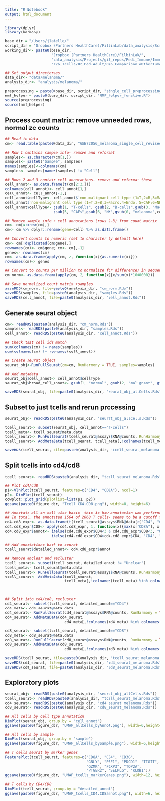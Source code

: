 ```yaml
---
title: "R Notebook"
output: html_document
---
```



```r
library(dplyr)
library(harmony)

base_dir = "/Users/jlabelle/"
script_dir = "Dropbox (Partners HealthCare)/FilbinLab/data_analysis/Scripts/"
working_dir<- paste0(base_dir, 
                     "Dropbox (Partners HealthCare)/FilbinLab/",
                     "data_analysis/Projects/git_repos/Pedi_Immune/ImmuneCellAnalysis/", 
                     "02a_Tcells/02_Ped.Adult/04b_ComparisonToOtherTumor/")

## Set output directories
data_dir<- "data/melanoma/"
analysis_dir<- "analysis/melanoma/"

preprocessing = paste0(base_dir, script_dir, "single_cell_preprocessing_helper_functions.R")
nmf_helper = paste0(base_dir, script_dir, "NMF_helper_function.R")
source(preprocessing)
source(nmf_helper)

```




## Process count matrix: remove unneeded rows, normalize counts
```r
## Read in data
cm<- read.table(paste0(data_dir, "GSE72056_melanoma_single_cell_revised_v2.txt"), header=TRUE)

## Row 1 contains sample info- remove and reformat
samples<- as.character(cm[1,])
samples<- paste0("Sample", samples)
names(samples)<-colnames(cm)
samples<- samples[names(samples) != "Cell"]

## Rows 2 and 3 contain cell annotations- remove and reformat these
cell_annot<- as.data.frame(t(cm[2:3,]))
colnames(cell_annot)<- cell_annot[1,]
cell_annot<- cell_annot[-1,]
cell_annot$cellType<- cell_annot$`non-malignant cell type (1=T,2=B,3=Macro.4=Endo.,5=CAF;6=NK)`
cell_annot$`non-malignant cell type (1=T,2=B,3=Macro.4=Endo.,5=CAF;6=NK)`<-NULL
cell_annot$cellType<- gsub(1, "T-cells", gsub(2, "B-cells",gsub(3, "Macrophages",gsub(4, "Endothelialcells",
                      gsub(5, "CAFs",gsub(6, "NK",gsub(0, "melanoma",cell_annot$cellType)))))))

## Remove sample info + cell annotations (rows 1-3) from count matrix
cm<- cm[4:nrow(cm),]
cm<- cm %>% dplyr::rename(gene=Cell) %>% as.data.frame()

## Convert counts to numeric (set to character by default here)
cm<- cm[!duplicated(cm$gene),]
rownames(cm)<- cm$gene; cm<- cm[,-1]
genes<- rownames(cm)
cm<- as.data.frame(apply(cm, 2, function(x){as.numeric(x)}))
rownames(cm)<- genes

## Convert to counts per million to normalize for differences in sequencing depth
cm_norm<- as.data.frame(apply(cm, 2, function(x){x/sum(x)*1000000}))

## Save normalized count matrix +samples
saveRDS(cm_norm, file=paste0(analysis_dir, "cm_norm.Rds"))
saveRDS(samples, file=paste0(analysis_dir, "samples.Rds"))
saveRDS(cell_annot, file=paste0(analysis_dir, "cell_annot.Rds"))
```


## Generate seurat object
```r
cm<- readRDS(paste0(analysis_dir, "cm_norm.Rds"))
samples<- readRDS(paste0(analysis_dir, "samples.Rds"))
cell_annot<- readRDS(paste0(analysis_dir, "cell_annot.Rds"))

## Check that cell ids match
sum(colnames(cm) != names(samples))
sum(colnames(cm) != rownames(cell_annot))

## Create seurat object
seurat_obj<-RunFullSeurat(cm=cm, RunHarmony = TRUE, samples=samples)

## Add metadata
seurat_obj$cell_annot<- cell_annot$cellType
seurat_obj$broad_cell_annot<- gsub(1, "normal", gsub(2, "malignant", gsub(0, "unclear", cell_annot$`malignant(1=no,2=yes,0=unresolved)`)))

saveRDS(seurat_obj, file=paste0(analysis_dir, "seurat_obj_allCells.Rds"))

```


## Subset to just tcells and rerun processing
```r
seurat_obj<- readRDS(paste0(analysis_dir, "seurat_obj_allCells.Rds"))

tcell_seurat<- subset(seurat_obj, cell_annot=="T-cells")
tcell_meta<- tcell_seurat@meta.data
tcell_seurat<- RunFullSeurat(tcell_seurat@assays$RNA@counts, RunHarmony = TRUE, samples=tcell_seurat$sample)
tcell_seurat<- AddMetaData(tcell_seurat, tcell_meta[,!colnames(tcell_meta) %in% colnames(tcell_seurat@meta.data)])

saveRDS(tcell_seurat, file=paste0(analysis_dir, "tcell_seurat_melanoma.Rds"))
```

## Split tcells into cd4/cd8
```r
tcell_seurat<- readRDS(paste0(analysis_dir, "tcell_seurat_melanoma.Rds"))

## Plot cd4/cd8
p1<-VlnPlot(tcell_seurat, features=c("CD4", "CD8A"), ncol=1)
p2<- DimPlot(tcell_seurat)
cowplot::plot_grid(plotlist=list(p1, p2))
ggsave(paste0(figure_dir, "Tcell_CD4.CD8.png"), width=8, height=6)

## Annotate all on cell-wise basis- this is how annotation was performed in paper
## In total, the annotated 1564 of 2068 T cells- seems to be a cutoff for cd4/cd8 expression of around 3 log TPM?
cd4.cd8_expr<- as.data.frame(t(tcell_seurat@assays$RNA@data[c("CD4", "CD8A", "CD8B"),]))
cd4.cd8_expr$CD8<- apply(cd4.cd8_expr, 1, function(x){max(x["CD8A"], x["CD8B"])})
cd4.cd8_expr$annot<- ifelse(cd4.cd8_expr$CD4<3 & cd4.cd8_expr$CD8<3, "Unclear",
                     ifelse(cd4.cd8_expr$CD4>cd4.cd8_expr$CD8, "CD4", "CD8"))
  
## Add annotations back to seurat
tcell_seurat$detailed_annot<- cd4.cd8_expr$annot

## Remove unclear and recluster
tcell_seurat<- subset(tcell_seurat, detailed_annot != "Unclear")
tcell_meta<- tcell_seurat@meta.data
tcell_seurat<- RunFullSeurat(tcell_seurat@assays$RNA@counts, RunHarmony = TRUE, samples=tcell_seurat$sample)
tcell_seurat<- AddMetaData(tcell_seurat, 
                           tcell_meta[,!colnames(tcell_meta) %in% colnames(tcell_seurat@meta.data)])  

  

## Split into cd4/cd8, recluster
cd4_seurat<- subset(tcell_seurat, detailed_annot=="CD4")
cd4_meta<- cd4_seurat@meta.data
cd4_seurat<- RunFullSeurat(cd4_seurat@assays$RNA@counts, RunHarmony = TRUE, samples=cd4_seurat$sample)
cd4_seurat<- AddMetaData(cd4_seurat, 
                           cd4_meta[,!colnames(cd4_meta) %in% colnames(cd4_seurat@meta.data)])

cd8_seurat<- subset(tcell_seurat, detailed_annot=="CD8")
cd8_meta<- cd8_seurat@meta.data
cd8_seurat<- RunFullSeurat(cd8_seurat@assays$RNA@counts, RunHarmony = TRUE, samples=cd8_seurat$sample)
cd8_seurat<- AddMetaData(cd8_seurat, 
                           cd8_meta[,!colnames(cd8_meta) %in% colnames(cd8_seurat@meta.data)])

saveRDS(tcell_seurat, file=paste0(analysis_dir, "tcell_seurat_melanoma.Rds"))
saveRDS(cd4_seurat, file=paste0(analysis_dir, "cd4_seurat_melanoma.Rds"))
saveRDS(cd8_seurat, file=paste0(analysis_dir, "cd8_seurat_melanoma.Rds"))
```

## Exploratory plots
```r
seurat_obj<- readRDS(paste0(analysis_dir, "seurat_obj_allCells.Rds"))
tcell_seurat<- readRDS(paste0(analysis_dir, "tcell_seurat_melanoma.Rds"))
cd4_seurat<- readRDS(paste0(analysis_dir, "cd4_seurat_melanoma.Rds"))
cd8_seurat<- readRDS(paste0(analysis_dir, "cd8_seurat_melanoma.Rds"))

## All cells by cell type annotation
DimPlot(seurat_obj, group.by = "cell_annot")
ggsave(paste0(figure_dir, "UMAP_allCells_byAnnot.png"), width=6,height=5.5)

## All cells by sample
DimPlot(seurat_obj, group.by = "sample")
ggsave(paste0(figure_dir, "UMAP_allCells_bySample.png"), width=6,height=5.5)

## T cells seurat by marker genes
FeaturePlot(tcell_seurat, features=c("CD8A", "CD4", "CD3G",
                                     "GNLY", "PRF1", "PDCD1", "TIGIT", "CTLA4",
                                     "GZMK", "FOXP3", "TOP2A", 
                                     "PTGER2", "SELPLG", "KLRB1"))
ggsave(paste0(figure_dir, "UMAP_tcells_markerGenes.png"), width=12, height=12)

## T cells by CD4/CD8
DimPlot(tcell_seurat, group.by = "detailed_annot")
ggsave(paste0(figure_dir, "UMAP_tcells_CD4.CD8annot.png"), width=6, height=5.5)

```
